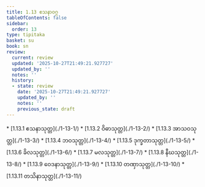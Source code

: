 ```yaml
---
title: 1.13 ဧသနာဝဂ္ဂ
tableOfContents: false
sidebar:
  order: 13
type: tipitaka
basket: su
book: sn
review:
  current: review
  updated: '2025-10-27T21:49:21.927727'
  updated_by: ''
  notes: ''
  history:
  - state: review
    date: '2025-10-27T21:49:21.927727'
    updated_by: ''
    notes: ''
    previous_state: draft
---
```



<ReviewStatus review={frontmatter.review} showDetails={true} />

<HypothesisAnnotation frontmatter={frontmatter} />

<DynamicBreadcrumb />



<TableOfContents book="sn" section="1.13">
* [1.13.1 ဧသနာသုတ္တ](./1-13-1/)
* [1.13.2 ဝိဓာသုတ္တ](./1-13-2/)
* [1.13.3 အာသဝသုတ္တ](./1-13-3/)
* [1.13.4 ဘဝသုတ္တ](./1-13-4/)
* [1.13.5 ဒုက္ခတာသုတ္တ](./1-13-5/)
* [1.13.6 ခိလသုတ္တ](./1-13-6/)
* [1.13.7 မလသုတ္တ](./1-13-7/)
* [1.13.8 နီဃသုတ္တ](./1-13-8/)
* [1.13.9 ဝေဒနာသုတ္တ](./1-13-9/)
* [1.13.10 တဏှာသုတ္တ](./1-13-10/)
* [1.13.11 တသိနာသုတ္တ](./1-13-11/)
</TableOfContents>